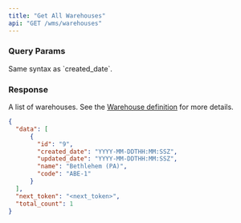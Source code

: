```yaml
---
title: "Get All Warehouses"
api: "GET /wms/warehouses"
---
```


<Snippet file="headers.mdx" />

### Query Params
<Snippet file="page-token.mdx" />

<Snippet file="created_date_query_param.mdx" />

<ParamField query="updated_date" type="string" optional>
  Same syntax as `created_date`.
</ParamField>

### Response

<ResponseField name="data" type="list of warehouses">

A list of warehouses. See the [Warehouse definition](/wms-api/warehouses/info) for more details.

<Snippet file="warehouse.mdx" />

</ResponseField>

<Snippet file="total_count.mdx" />

<Snippet file="next-token.mdx" />

<ResponseExample>

```json Response
{
  "data": [
      {
        "id": "9",
        "created_date": "YYYY-MM-DDTHH:MM:SSZ",
        "updated_date": "YYYY-MM-DDTHH:MM:SSZ",
        "name": "Bethlehem (PA)",
        "code": "ABE-1"
      }
  ],
  "next_token": "<next_token>",
  "total_count": 1
}
```

</ResponseExample>

